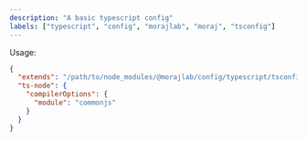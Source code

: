 ```yaml
---
description: "A basic typescript config"
labels: ["typescript", "config", "morajlab", "moraj", "tsconfig"]
---
```


Usage:

```json
{
  "extends": "/path/to/node_modules/@morajlab/config/typescript/tsconfig.base.json",
  "ts-node": {
    "compilerOptions": {
      "module": "commonjs"
    }
  }
}
```
